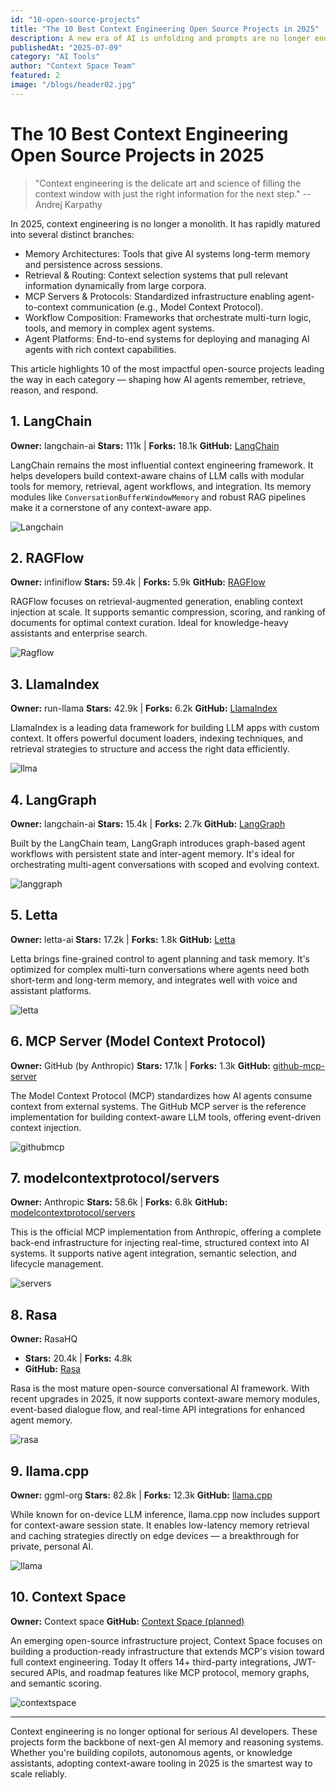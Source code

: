 ```yaml
---
id: "10-open-source-projects"
title: "The 10 Best Context Engineering Open Source Projects in 2025"
description: A new era of AI is unfolding and prompts are no longer enough. This article showcases the 10 powerful open-source projects shaping the future of context-aware and memory-enabled AI agents."
publishedAt: "2025-07-09"
category: "AI Tools"
author: "Context Space Team"
featured: 2
image: "/blogs/header02.jpg"
---
```



# The 10 Best Context Engineering Open Source Projects in 2025

> "Context engineering is the delicate art and science of filling the context window with just the right information for the next step." --Andrej Karpathy

In 2025, context engineering is no longer a monolith. It has rapidly matured into several distinct branches:
- Memory Architectures: Tools that give AI systems long-term memory and persistence across sessions.
- Retrieval & Routing: Context selection systems that pull relevant information dynamically from large corpora.
- MCP Servers & Protocols: Standardized infrastructure enabling agent-to-context communication (e.g., Model Context Protocol).
- Workflow Composition: Frameworks that orchestrate multi-turn logic, tools, and memory in complex agent systems.
- Agent Platforms: End-to-end systems for deploying and managing AI agents with rich context capabilities.

This article highlights 10 of the most impactful open-source projects leading the way in each category — shaping how AI agents remember, retrieve, reason, and respond.

## 1. LangChain

**Owner:** langchain-ai
**Stars:** 111k | **Forks:** 18.1k
**GitHub:** [LangChain](https://github.com/langchain-ai/langchain)

LangChain remains the most influential context engineering framework. It helps developers build context-aware chains of LLM calls with modular tools for memory, retrieval, agent workflows, and integration. Its memory modules like `ConversationBufferWindowMemory` and robust RAG pipelines make it a cornerstone of any context-aware app.

![Langchain](./blogs/Langchain.png)

## 2. RAGFlow

**Owner:** infiniflow
**Stars:** 59.4k | **Forks:** 5.9k
**GitHub:** [RAGFlow](https://github.com/infiniflow/ragflow)

RAGFlow focuses on retrieval-augmented generation, enabling context injection at scale. It supports semantic compression, scoring, and ranking of documents for optimal context curation. Ideal for knowledge-heavy assistants and enterprise search.

![Ragflow](./blogs/Ragflow.png)

## 3. LlamaIndex

**Owner:** run-llama
**Stars:** 42.9k | **Forks:** 6.2k
**GitHub:** [LlamaIndex](https://github.com/run-llama/llama_index)

LlamaIndex is a leading data framework for building LLM apps with custom context. It offers powerful document loaders, indexing techniques, and retrieval strategies to structure and access the right data efficiently.

![llma](./blogs/llma.png)

## 4. LangGraph

**Owner:** langchain-ai
**Stars:** 15.4k | **Forks:** 2.7k
**GitHub:** [LangGraph](https://github.com/langchain-ai/langgraph)

Built by the LangChain team, LangGraph introduces graph-based agent workflows with persistent state and inter-agent memory. It's ideal for orchestrating multi-agent conversations with scoped and evolving context.

![langgraph](./blogs/langgraph.png)

## 5. Letta

**Owner:** letta-ai
**Stars:** 17.2k | **Forks:** 1.8k
**GitHub:** [Letta](https://github.com/letta-ai/letta)

Letta brings fine-grained control to agent planning and task memory. It's optimized for complex multi-turn conversations where agents need both short-term and long-term memory, and integrates well with voice and assistant platforms.

![letta](./blogs/letta.png)


## 6. MCP Server (Model Context Protocol)

**Owner:** GitHub (by Anthropic)
**Stars:** 17.1k | **Forks:** 1.3k
**GitHub:** [github-mcp-server](https://github.com/github/github-mcp-server)

The Model Context Protocol (MCP) standardizes how AI agents consume context from external systems. The GitHub MCP server is the reference implementation for building context-aware LLM tools, offering event-driven context injection.

![githubmcp](./blogs/githubmcp.png)


## 7. modelcontextprotocol/servers

**Owner:** Anthropic
**Stars:** 58.6k | **Forks:** 6.8k
**GitHub:** [modelcontextprotocol/servers](https://github.com/modelcontextprotocol/servers)

This is the official MCP implementation from Anthropic, offering a complete back-end infrastructure for injecting real-time, structured context into AI systems. It supports native agent integration, semantic selection, and lifecycle management.

![servers](./blogs/servers.png)

## 8. Rasa
**Owner:** RasaHQ
* **Stars:** 20.4k | **Forks:** 4.8k
* **GitHub:** [Rasa](https://github.com/RasaHQ/rasa)

Rasa is the most mature open-source conversational AI framework. With recent upgrades in 2025, it now supports context-aware memory modules, event-based dialogue flow, and real-time API integrations for enhanced agent memory.

![rasa](./blogs/rasa.png)

## 9. **llama.cpp**

**Owner:** ggml-org
**Stars:** 82.8k | **Forks:** 12.3k
**GitHub:** [llama.cpp](https://github.com/ggerganov/llama.cpp)

While known for on-device LLM inference, llama.cpp now includes support for context-aware session state. It enables low-latency memory retrieval and caching strategies directly on edge devices — a breakthrough for private, personal AI.

![llama](./blogs/llama.png)


## 10. **Context Space**

**Owner:** Context space
**GitHub:** [Context Space (planned)](https://github.com/context-space/context-space)

An emerging open-source infrastructure project, Context Space focuses on building a production-ready infrastructure that extends MCP's vision toward full context engineering. Today It offers 14+ third-party integrations, JWT-secured APIs, and roadmap features like MCP protocol, memory graphs, and semantic scoring.

![contextspace](./blogs/contextspace.png)


---

Context engineering is no longer optional for serious AI developers. These projects form the backbone of next-gen AI memory and reasoning systems. Whether you're building copilots, autonomous agents, or knowledge assistants, adopting context-aware tooling in 2025 is the smartest way to scale reliably.
